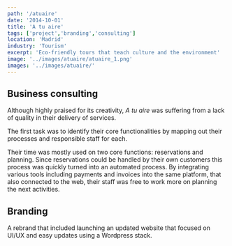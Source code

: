 ```yaml
---
path: '/atuaire'
date: '2014-10-01'
title: 'A tu aire'
tags: ['project','branding','consulting']
location: 'Madrid'
industry: 'Tourism'
excerpt: 'Eco-friendly tours that teach culture and the environment'
image: '../images/atuaire/atuaire_1.png'
images: '../images/atuaire/'
---
```


## Business consulting

Although highly praised for its creativity, *A tu aire* was suffering from a lack of quality in their delivery of services. 

The first task was to identify their core functionalities by mapping out their processes and responsible staff for each. 

Their time was mostly used on two core functions: reservations and planning. Since reservations could be handled by their own customers this process was quickly turned into an automated process. By integrating various tools including payments and invoices into the same platform, that also connected to the web, their staff was free to work more on planning the next activities.

## Branding
A rebrand that included launching an updated website that focused on UI/UX and easy updates using a Wordpress stack. 